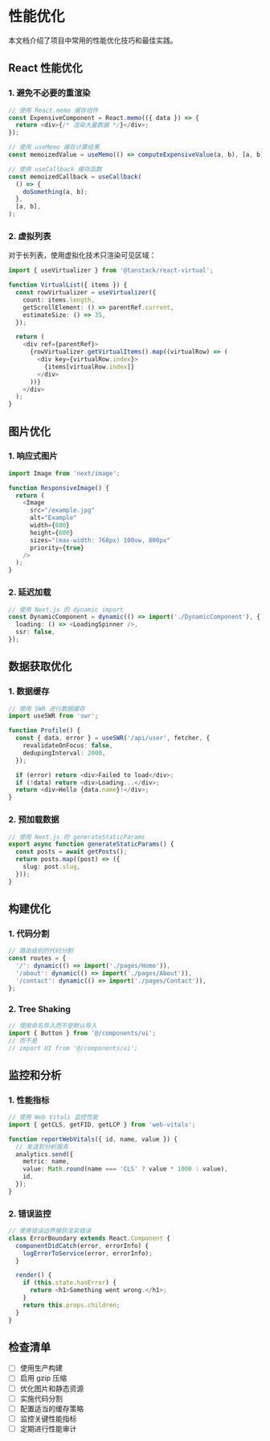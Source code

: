 # 性能优化

本文档介绍了项目中常用的性能优化技巧和最佳实践。

## React 性能优化

### 1. 避免不必要的重渲染

```typescript
// 使用 React.memo 缓存组件
const ExpensiveComponent = React.memo(({ data }) => {
  return <div>{/* 渲染大量数据 */}</div>;
});

// 使用 useMemo 缓存计算结果
const memoizedValue = useMemo(() => computeExpensiveValue(a, b), [a, b]);

// 使用 useCallback 缓存函数
const memoizedCallback = useCallback(
  () => {
    doSomething(a, b);
  },
  [a, b],
);
```

### 2. 虚拟列表

对于长列表，使用虚拟化技术只渲染可见区域：

```typescript
import { useVirtualizer } from '@tanstack/react-virtual';

function VirtualList({ items }) {
  const rowVirtualizer = useVirtualizer({
    count: items.length,
    getScrollElement: () => parentRef.current,
    estimateSize: () => 35,
  });

  return (
    <div ref={parentRef}>
      {rowVirtualizer.getVirtualItems().map((virtualRow) => (
        <div key={virtualRow.index}>
          {items[virtualRow.index]}
        </div>
      ))}
    </div>
  );
}
```

## 图片优化

### 1. 响应式图片

```typescript
import Image from 'next/image';

function ResponsiveImage() {
  return (
    <Image
      src="/example.jpg"
      alt="Example"
      width={800}
      height={600}
      sizes="(max-width: 768px) 100vw, 800px"
      priority={true}
    />
  );
}
```

### 2. 延迟加载

```typescript
// 使用 Next.js 的 dynamic import
const DynamicComponent = dynamic(() => import('./DynamicComponent'), {
  loading: () => <LoadingSpinner />,
  ssr: false,
});
```

## 数据获取优化

### 1. 数据缓存

```typescript
// 使用 SWR 进行数据缓存
import useSWR from 'swr';

function Profile() {
  const { data, error } = useSWR('/api/user', fetcher, {
    revalidateOnFocus: false,
    dedupingInterval: 2000,
  });

  if (error) return <div>Failed to load</div>;
  if (!data) return <div>Loading...</div>;
  return <div>Hello {data.name}!</div>;
}
```

### 2. 预加载数据

```typescript
// 使用 Next.js 的 generateStaticParams
export async function generateStaticParams() {
  const posts = await getPosts();
  return posts.map((post) => ({
    slug: post.slug,
  }));
}
```

## 构建优化

### 1. 代码分割

```typescript
// 路由级别的代码分割
const routes = {
  '/': dynamic(() => import('./pages/Home')),
  '/about': dynamic(() => import('./pages/About')),
  '/contact': dynamic(() => import('./pages/Contact')),
};
```

### 2. Tree Shaking

```typescript
// 使用命名导入而不是默认导入
import { Button } from '@/components/ui';
// 而不是
// import UI from '@/components/ui';
```

## 监控和分析

### 1. 性能指标

```typescript
// 使用 Web Vitals 监控性能
import { getCLS, getFID, getLCP } from 'web-vitals';

function reportWebVitals({ id, name, value }) {
  // 发送到分析服务
  analytics.send({
    metric: name,
    value: Math.round(name === 'CLS' ? value * 1000 : value),
    id,
  });
}
```

### 2. 错误监控

```typescript
// 使用错误边界捕获渲染错误
class ErrorBoundary extends React.Component {
  componentDidCatch(error, errorInfo) {
    logErrorToService(error, errorInfo);
  }

  render() {
    if (this.state.hasError) {
      return <h1>Something went wrong.</h1>;
    }
    return this.props.children;
  }
}
```

## 检查清单

- [ ] 使用生产构建
- [ ] 启用 gzip 压缩
- [ ] 优化图片和静态资源
- [ ] 实施代码分割
- [ ] 配置适当的缓存策略
- [ ] 监控关键性能指标
- [ ] 定期进行性能审计
